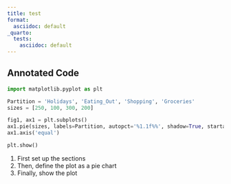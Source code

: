 ```yaml
---
title: test
format: 
  asciidoc: default
_quarto:
  tests:
    asciidoc: default
---
```


## Annotated Code

```python
import matplotlib.pyplot as plt

Partition = 'Holidays', 'Eating_Out', 'Shopping', 'Groceries'                   # <1> 
sizes = [250, 100, 300, 200]

fig1, ax1 = plt.subplots()                                                      # <2> 
ax1.pie(sizes, labels=Partition, autopct='%1.1f%%', shadow=True, startangle=90) # <2>          
ax1.axis('equal')

plt.show()                                                                      # <3> 
```

1. First set up the sections
2. Then, define the plot as a pie chart
3. Finally, show the plot
